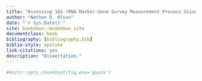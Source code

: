 ```yaml
---
title: "Assessing 16S rRNA Marker-Gene Survey Measurement Process Using Mixtures of Environmental Samples"
author: "Nathan D. Olson"
date: "`r Sys.Date()`"
site: bookdown::bookdown_site
documentclass: book
bibliography: [bibliography.bib]
biblio-style: apalike
link-citations: yes
description: "Dissertation."
---
```


```r
#knitr::opts_chunk$set(fig.env='quote')
```
